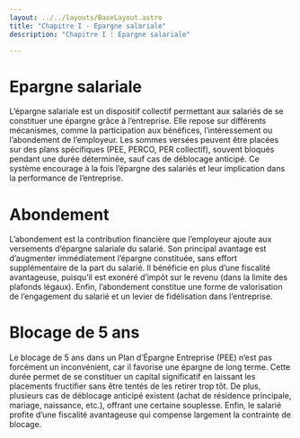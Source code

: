 ```yaml
---
layout: ../../layouts/BaseLayout.astro
title: "Chapitre I - Epargne salariale"
description: "Chapitre I : Epargne salariale"

---
```


# Epargne salariale
L’épargne salariale est un dispositif collectif permettant aux salariés de se constituer une épargne grâce à l’entreprise. Elle repose sur différents mécanismes, comme la participation aux bénéfices, l’intéressement ou l’abondement de l’employeur. Les sommes versées peuvent être placées sur des plans spécifiques (PEE, PERCO, PER collectif), souvent bloqués pendant une durée déterminée, sauf cas de déblocage anticipé. Ce système encourage à la fois l’épargne des salariés et leur implication dans la performance de l’entreprise.


# Abondement
L’abondement est la contribution financière que l’employeur ajoute aux versements d’épargne salariale du salarié. Son principal avantage est d’augmenter immédiatement l’épargne constituée, sans effort supplémentaire de la part du salarié. Il bénéficie en plus d’une fiscalité avantageuse, puisqu’il est exonéré d’impôt sur le revenu (dans la limite des plafonds légaux). Enfin, l’abondement constitue une forme de valorisation de l’engagement du salarié et un levier de fidélisation dans l’entreprise.

# Blocage de 5 ans
Le blocage de 5 ans dans un Plan d’Épargne Entreprise (PEE) n’est pas forcément un inconvénient, car il favorise une épargne de long terme. Cette durée permet de se constituer un capital significatif en laissant les placements fructifier sans être tentés de les retirer trop tôt. De plus, plusieurs cas de déblocage anticipé existent (achat de résidence principale, mariage, naissance, etc.), offrant une certaine souplesse. Enfin, le salarié profite d’une fiscalité avantageuse qui compense largement la contrainte de blocage.
